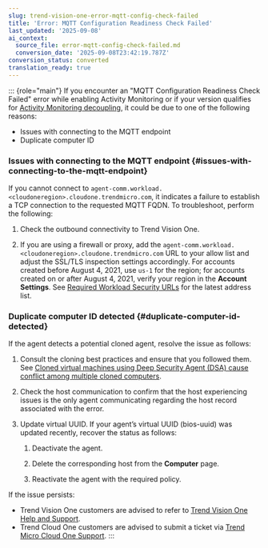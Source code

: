 ```yaml
---
slug: trend-vision-one-error-mqtt-config-check-failed
title: 'Error: MQTT Configuration Readiness Check Failed'
last_updated: '2025-09-08'
ai_context:
  source_file: error-mqtt-config-check-failed.md
  conversion_date: '2025-09-08T23:42:19.787Z'
conversion_status: converted
translation_ready: true
---
```


::: {role="main"}
If you encounter an "MQTT Configuration Readiness Check Failed" error while enabling Activity Monitoring or if your version qualifies for [Activity Monitoring decoupling](https://success.trendmicro.com/en-US/solution/KA-0019953), it could be due to one of the following reasons:

- Issues with connecting to the MQTT endpoint
- Duplicate computer ID

### Issues with connecting to the MQTT endpoint {#issues-with-connecting-to-the-mqtt-endpoint}

If you cannot connect to `agent-comm.workload.<cloudoneregion>.cloudone.trendmicro.com`, it indicates a failure to establish a TCP connection to the requested MQTT FQDN. To troubleshoot, perform the following:

1.  Check the outbound connectivity to Trend Vision One.

2.  If you are using a firewall or proxy, add the `agent-comm.workload.<cloudoneregion>.cloudone.trendmicro.com` URL to your allow list and adjust the SSL/TLS inspection settings accordingly. For accounts created before August 4, 2021, use `us-1` for the region; for accounts created on or after August 4, 2021, verify your region in the **Account Settings**. See [Required Workload Security URLs](https://docs.trendmicro.com/en-us/documentation/article/trend-micro-cloud-one-workload-security-communication-ports-urls-ip) for the latest address list.

### Duplicate computer ID detected {#duplicate-computer-id-detected}

If the agent detects a potential cloned agent, resolve the issue as follows:

1.  Consult the cloning best practices and ensure that you followed them. See [Cloned virtual machines using Deep Security Agent (DSA) cause conflict among multiple cloned computers](https://success.trendmicro.com/en-US/solution/KA-0015884).

2.  Check the host communication to confirm that the host experiencing issues is the only agent communicating regarding the host record associated with the error.

3.  Update virtual UUID. If your agent’s virtual UUID (bios-uuid) was updated recently, recover the status as follows:

    1.  Deactivate the agent.

    2.  Delete the corresponding host from the **Computer** page.

    3.  Reactivate the agent with the required policy.

If the issue persists:

- Trend Vision One customers are advised to refer to [Trend Vision One Help and Support](https://success.trendmicro.com/en-US/solution/KA-0015172).
- Trend Cloud One customers are advised to submit a ticket via [Trend Micro Cloud One Support](https://cloudone.trendmicro.com/support).
:::
